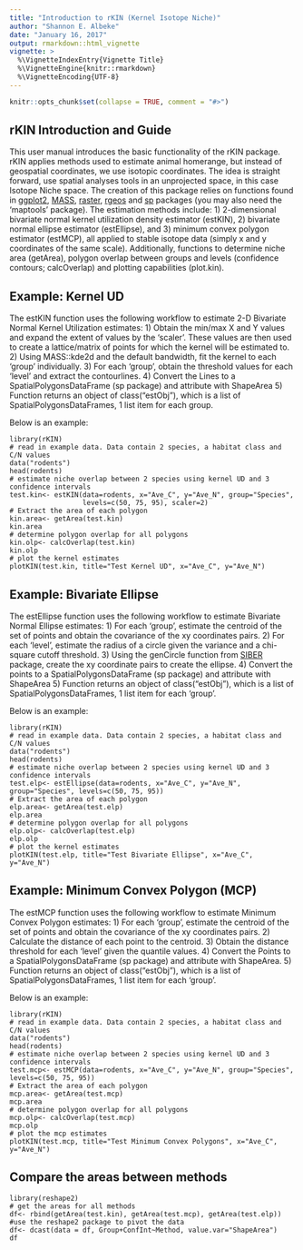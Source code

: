 ```yaml
---
title: "Introduction to rKIN (Kernel Isotope Niche)"
author: "Shannon E. Albeke"
date: "January 16, 2017"
output: rmarkdown::html_vignette
vignette: >
  %\VignetteIndexEntry{Vignette Title}
  %\VignetteEngine{knitr::rmarkdown}
  %\VignetteEncoding{UTF-8}
---
```


```r
knitr::opts_chunk$set(collapse = TRUE, comment = "#>")
```

## rKIN Introduction and Guide
This user manual introduces the basic functionality of the rKIN package. rKIN applies methods used to estimate animal homerange, but instead of geospatial coordinates, we use isotopic coordinates. The idea is straight forward, use spatial analyses tools in an unprojected space, in this case Isotope Niche space. The creation of this package relies on functions found in [ggplot2](https://CRAN.R-project.org/package=ggplot2), [MASS](https://cran.r-project.org/package=MASS), [raster](https://cran.r-project.org/package=raster), [rgeos](https://cran.r-project.org/package=rgeos) and [sp](https://cran.r-project.org/packages=sp) packages (you may also need the 'maptools' package). The estimation methods
include: 1) 2-dimensional bivariate normal kernel utilization density estimator (estKIN), 2) bivariate normal ellipse estimator (estEllipse), and 3) minimum convex polygon estimator (estMCP), all applied to stable isotope data (simply x and y coordinates of the same scale). Additionally, functions to determine niche area (getArea), polygon overlap between groups and levels (confidence contours; calcOverlap) and plotting capabilities (plot.kin).

## Example: Kernel UD
The estKIN function uses the following workflow to estimate 2-D Bivariate Normal Kernel Utilization estimates:
1) Obtain the min/max X and Y values and expand the extent of values by the 'scaler'. These values are then used to create a lattice/matrix of points for which the kernel will be estimated to.
2) Using MASS::kde2d and the default bandwidth, fit the kernel to each 'group' individually.
3) For each 'group', obtain the threshold values for each 'level' and extract the contourlines. 
4) Convert the Lines to a SpatialPolygonsDataFrame (sp package) and attribute with ShapeArea
5) Function returns an object of class("estObj"), which is a list of SpatialPolygonsDataFrames, 1 list item for each group.

Below is an example:

```
library(rKIN)
# read in example data. Data contain 2 species, a habitat class and C/N values
data("rodents")
head(rodents)
# estimate niche overlap between 2 species using kernel UD and 3 confidence intervals
test.kin<- estKIN(data=rodents, x="Ave_C", y="Ave_N", group="Species", 
                  levels=c(50, 75, 95), scaler=2)
# Extract the area of each polygon
kin.area<- getArea(test.kin)
kin.area
# determine polygon overlap for all polygons
kin.olp<- calcOverlap(test.kin)
kin.olp
# plot the kernel estimates
plotKIN(test.kin, title="Test Kernel UD", x="Ave_C", y="Ave_N")
```

## Example: Bivariate Ellipse
The estEllipse function uses the following workflow to estimate Bivariate Normal Ellipse estimates:
1) For each 'group', estimate the centroid of the set of points and obtain the covariance of the xy coordinates pairs.
2) For each 'level', estimate the radius of a circle given the variance and a chi-square cutoff threshold.
3) Using the genCircle function from [SIBER](https://cran.r-project.org/package=SIBER) package, create the xy coordinate pairs to create the ellipse.
4) Convert the points to a SpatialPolygonsDataFrame (sp package) and attribute with ShapeArea
5) Function returns an object of class("estObj"), which is a list of SpatialPolygonsDataFrames, 1 list item for each 'group'.

Below is an example:

```
library(rKIN)
# read in example data. Data contain 2 species, a habitat class and C/N values
data("rodents")
head(rodents)
# estimate niche overlap between 2 species using kernel UD and 3 confidence intervals
test.elp<- estEllipse(data=rodents, x="Ave_C", y="Ave_N", group="Species", levels=c(50, 75, 95))
# Extract the area of each polygon
elp.area<- getArea(test.elp)
elp.area
# determine polygon overlap for all polygons
elp.olp<- calcOverlap(test.elp)
elp.olp
# plot the kernel estimates
plotKIN(test.elp, title="Test Bivariate Ellipse", x="Ave_C", y="Ave_N")
```

## Example: Minimum Convex Polygon (MCP)
The estMCP function uses the following workflow to estimate Minimum Convex Polygon estimates:
1) For each 'group', estimate the centroid of the set of points and obtain the covariance of the xy coordinates pairs.
2) Calculate the distance of each point to the centroid.
3) Obtain the distance threshold for each 'level' given the quantile values. 
4) Convert the Points to a SpatialPolygonsDataFrame (sp package) and attribute with ShapeArea.
5) Function returns an object of class("estObj"), which is a list of SpatialPolygonsDataFrames, 1 list item for each 'group'.

Below is an example:

```
library(rKIN)
# read in example data. Data contain 2 species, a habitat class and C/N values
data("rodents")
head(rodents)
# estimate niche overlap between 2 species using kernel UD and 3 confidence intervals
test.mcp<- estMCP(data=rodents, x="Ave_C", y="Ave_N", group="Species", levels=c(50, 75, 95))
# Extract the area of each polygon
mcp.area<- getArea(test.mcp)
mcp.area
# determine polygon overlap for all polygons
mcp.olp<- calcOverlap(test.mcp)
mcp.olp
# plot the mcp estimates
plotKIN(test.mcp, title="Test Minimum Convex Polygons", x="Ave_C", y="Ave_N")
```
## Compare the areas between methods
```
library(reshape2)
# get the areas for all methods
df<- rbind(getArea(test.kin), getArea(test.mcp), getArea(test.elp))
#use the reshape2 package to pivot the data
df<- dcast(data = df, Group+ConfInt~Method, value.var="ShapeArea")
df
```
